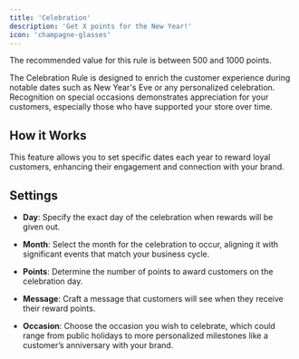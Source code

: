 ```yaml
---
title: 'Celebration'
description: 'Get X points for the New Year!'
icon: 'champagne-glasses'
---
```


<Tip>The recommended value for this rule is between 500 and 1000 points.</Tip>

The Celebration Rule is designed to enrich the customer experience during notable dates such as New Year's
Eve or any
personalized celebration. Recognition on special occasions demonstrates appreciation for your customers,
especially those who have supported your store over time.

## How it Works

This feature allows you to set specific dates each year to reward loyal customers, enhancing their engagement
and connection with your brand.

## Settings

- **Day**: Specify the exact day of the celebration when rewards will be given out.

- **Month**: Select the month for the celebration to occur, aligning it with significant events that
  match your business cycle.

- **Points**: Determine the number of points to award customers on the celebration day.

- **Message**: Craft a message that customers will see when they receive their reward points.

- **Occasion**: Choose the occasion you wish to celebrate, which could range from public holidays to more
  personalized milestones like a customer’s anniversary with your brand.
